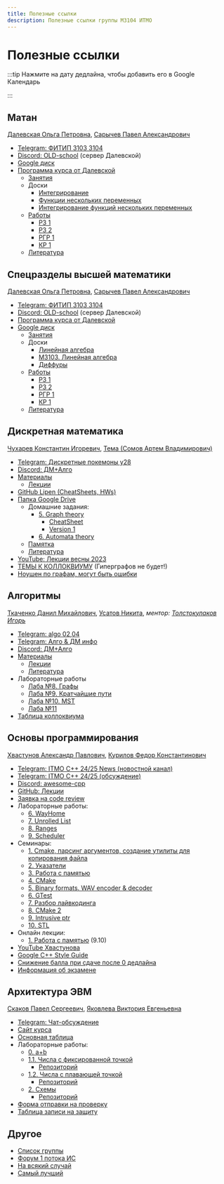 ```yaml
---
title: Полезные ссылки
description: Полезные ссылки группы M3104 ИТМО
---
```


# Полезные ссылки


<Deadlines />


<AppInstall />

:::tip
Нажмите на дату дедлайна, чтобы добавить его в Google Календарь

:::

## Матан

[Далевская Ольга Петровна](https://discordapp.com/users/689856496078422023/), [Сарычев Павел Александрович](https://t.me/Xixiidjfj)

- [Telegram: ФИТИП 3103 3104](https://t.me/+8Bb3tRNZsfc5Nzgy)
- [Discord: OLD-school](https://discord.gg/HDC4MWVW) (сервер Далевской)
- [Google диск](https://drive.google.com/drive/folders/1RlSc6qlZQ7-mYKLfb2RQOGN0tSXJwHR8)
- [Программа курса от Далевской](https://docs.google.com/document/d/15xCmlWKHNoFgSom-ON0ZWLwtpKpqKmVEGuYQbb9u-4M/edit?tab=t.0)
  - [Занятия](https://drive.google.com/drive/folders/1jmEbzLfCv_kI6LeJASItECuP7NFAOSb6)
  - Доски
    - [Интегрирование](https://miro.com/app/board/uXjVLlqkddQ=/?share_link_id=621900381842)
    - [Функции нескольких переменных](https://miro.com/app/board/uXjVIYQbiv4=/)
    - [Интегрирование функций нескольких переменных](https://miro.com/app/board/uXjVIDkOwxw=/?share_link_id=789858479444)
  - [Работы](https://drive.google.com/drive/folders/1KNv1Bu5voxe_8TMIA5sgpTL4MWoHOJv8)
    - [РЗ 1](https://drive.google.com/drive/folders/1c2ulTPI0_YsprIYD_YpneZDr1ks6sclQ)
    - [РЗ 2](https://drive.google.com/drive/folders/1WRAsdpWP-l2DONnjxi3ZdvNy7vLAal03)
    - [РГР 1](https://drive.google.com/drive/folders/1hcnFU9Eu2u2Ut0vWe4MbGKxUJKiMgT5a)
    - [КР 1](https://drive.google.com/drive/folders/1AwFSfTTjnwrq-0vF9FLujHLwUtxFzx1R)
  - [Литература](https://drive.google.com/drive/folders/1W8S6fSMdZH0tlflKe3xzAdH9AmotVh--)


## Спецразделы высшей математики

[Далевская Ольга Петровна](https://discordapp.com/users/689856496078422023/), [Сарычев Павел Александрович](https://t.me/Xixiidjfj)

- [Telegram: ФИТИП 3103 3104](https://t.me/+8Bb3tRNZsfc5Nzgy)
- [Discord: OLD-school](https://discord.gg/HDC4MWVW) (сервер Далевской)
- [Программа курса от Далевской](https://docs.google.com/document/d/1y0nkltRnO7aBynBa-p12ICJ760zPOtdjxuJ8D97tOpE/edit?usp=sharing)
- [Google диск](https://drive.google.com/drive/folders/1yBveEnvGhIyP5tjSeY8TLnF3WDjRxSkW)
  - [Занятия](https://drive.google.com/drive/folders/1BBXjyNdJDARHWdtq34T7GAoS7eyDypa6)
  - Доски
    - [Линейная алгебра](https://miro.com/app/board/uXjVLlq18dg=)
    - [M3103. Линейная алгебра](https://miro.com/app/board/uXjVLlrJg9o=)
    - [Диффуры](https://miro.com/app/board/uXjVIMcu6uc=/?share_link_id=712357751556)
  - [Работы](https://drive.google.com/drive/folders/1XWX9tdSPI98WFBeHQXxnzb26pkVJbXOu)
    - [РЗ 1](https://drive.google.com/drive/folders/1Yzh8IMjxDggx34ePhuRF6bRuMM1o-AH8)
    - [РЗ 2](https://drive.google.com/drive/folders/1lxjF_k0ETzDjInXVM1xphSXtFm2Lfw_t)
    - [РГР 1](https://drive.google.com/drive/folders/1fTaoO9hO86yxqwkw3-ArxyYFAG8vYhLz)
    - [КР 1](https://drive.google.com/drive/folders/1ExEnKn4xZ5IW5BhqmllVJMJ4icIi1bJT)
  - [Литература](https://drive.google.com/drive/folders/1bf782DXgrkQ7BaaG4D2tm1soFF7oA9X6)


## Дискретная математика

[Чухарев Константин Игоревич](https://discordapp.com/users/380706899131367424/), [Тема (Сомов Артем Владимирович)](https://t.me/catghoti)

- [Telegram: Дискретные покемоны y28](tg://privatepost?channel=2179126405&single&thread=1)
- [Discord: ДМ+Алго](https://discord.com/channels/1279787292034076817/1279793137207869494)
- [Материалы](https://dm-aisd.yonote.ru/share/itmo_dm_aisd)
  - [Лекции](https://dm-aisd.yonote.ru/share/dm_lections)
- [GitHub Lipen (CheatSheets, HWs)](https://github.com/Lipen/discrete-math-course)
- [Папка Google Drive](https://drive.google.com/drive/folders/1ReeYK89xcJf7cO9Vg9pOifGVoxdJPzMd)
  - Домашние задания:
    - [5. Graph theory](https://drive.google.com/drive/folders/1BqSgP3mfJwDcF4bdGCj4hu-kGknL1FtI)
      - [CheatSheet](https://drive.google.com/file/d/1R2gPkhX8dYLAfXuydj0hUD3owEPQa3Da/view)
      - [Version 1](https://drive.google.com/file/d/1CHuKmR8bZQxrOHlGfa_t2VwcA-KU-j-h/view?usp=drive_open)
    - [6. Automata theory](https://drive.google.com/drive/u/0/mobile/folders/1ReeYK89xcJf7cO9Vg9pOifGVoxdJPzMd/1-xEnMc67-3OATmAWtKgD59jDqto-NhWz?sort=13&direction=a)
  - [Памятка](https://docs.google.com/document/d/14rxNIPiW9FW3BuyEtAu947BJZ0UkJFu6WAr0zULDbmA/edit#heading=h.j75x0g10s2dp)
  - [Литература](https://drive.google.com/drive/folders/1W63cvUPTaqqHQWqAnkdz1mVHGnfQyNjC)
- [YouTube: Лекции весны 2023](https://youtube.com/playlist?list=PLyWwrxxKY6Kfy5npb-O5Tm3yoofNPEf2T)
- [ТЕМЫ К КОЛЛОКВИУМУ](https://docs.google.com/document/d/1yhb59VaMu7g_8APb6mAc5n-2wnry3VX9lCVnFiNSzOw/edit?usp=sharing) (Гиперграфов не будет!)
- [Ноушен по графам, могут быть ошибки](https://awes0me.notion.site/KK-03-f0d0c3ff51c74e1db9575262fd3446e2)


## Алгоритмы

[Ткаченко Данил Михайлович](https://t.me/tkach_tech), [Усатов Никита](https://t.me/nikitakosatka), _ментор: [Толстокулаков Игорь](https://t.me/biqiboqi)_

- [Telegram: algo 02,04](https://t.me/+3MU9OzdeyzYzMzEy)
- [Telegram: Алго & ДМ инфо](https://t.me/algo_math_info)
- [Discord: ДМ+Алго](https://discord.com/channels/1279787292034076817/1279793168639856660)
- [Материалы](https://dm-aisd.yonote.ru/share/itmo_dm_aisd)
  - [Лекции](https://dm-aisd.yonote.ru/share/itmo_aisd_lections)
  - [Литература](https://dm-aisd.yonote.ru/share/itmo_aisd_books)
- Лабораторные работы
  - [Лаба №8. Графы](https://sort-me.org/contest/300)
  - [Лаба №9. Кратчайшие пути](https://sort-me.org/contest/301)
  - [Лаба №10. MST](https://sort-me.org/contest/302)
  - [Лаба №11](https://sort-me.org/contest/305)
- [Таблица коллоквиума](https://docs.google.com/spreadsheets/d/1qnRlGgVarcpVvITbeRbFxM_PkyzPjhC-GiV17sdlr2c/edit?gid=2091578327#gid=2091578327)

## Основы программирования

[Хвастунов Александр Павлович](https://t.me/hvost239), [Курилов Федор Константинович](https://t.me/fkurilov)

- [Telegram: ITMO C++ 24/25 News (новостной канал)](https://t.me/+TrkaJQNAvmVkYjk6)
- [Telegram: ITMO C++ 24/25 (обсуждение)](https://t.me/+P7FY7vt4qCM3NTZi)
- [Discord: awesome-cpp](https://discord.gg/QhuennRzkK)
- [GitHub: Лекции](https://github.com/is-itmo-c-24/lectures)
- [Заявка на code review](https://forms.gle/acR14zEEAECD7mcU7)
- Лабораторные работы:
  - [6. WayHome](https://classroom.github.com/a/HsJ6qrbu)
  - [7. Unrolled List](https://classroom.github.com/a/F94lbM9T)
  - [8. Ranges](https://classroom.github.com/a/AMw6ugCA)
  - [9. Scheduler](https://classroom.github.com/a/riVjYclw)
- Семинары:
  - [1. Cmake, парсинг аргументов, создание утилиты для копирования файла](https://drive.google.com/file/d/1AyHJQmffsv1Nv31oR0OtqPvcu3KmyFtI/view?usp=drivesdk)
  - [2. Указатели](https://youtu.be/UYP_0aqWmCw)
  - [3. Работа с памятью](https://www.youtube.com/watch?v=n_8mNotAWi8)
  - [4. CMake](https://www.youtube.com/watch?v=PEJrbshnHZg)
  - [5. Binary formats. WAV encoder & decoder](https://www.youtube.com/watch?v=C0C1a67BNbU)
  - [6. GTest](https://www.youtube.com/watch?v=8jsK8W6UoF4)
  - [7. Разбор лайвкодинга](https://www.youtube.com/watch?v=6KO4EEf1Mno)
  - [8. CMake 2](https://youtu.be/XXmRsV0NdkI)
  - [9. Intrusive ptr](https://youtu.be/XpF3buuv6N0)
  - [10. STL](https://www.youtube.com/watch?v=zB1PFUwKph0)
- Онлайн лекции:
  - [1. Работа с памятью](https://drive.google.com/file/d/14vr2z-H5RV0FeZ0oVbkulqJKQ8pVTrtG/view?usp=sharing) (9.10)
- [YouTube Хвастунова](https://www.youtube.com/@hvastunovalexandr/videos)
- [Google C++ Style Guide](https://google.github.io/styleguide/cppguide.html)
- [Снижение балла при сдаче после 0 дедлайна](/deadlines/#основы-программирования)
- [Информация об экзамене](https://github.com/is-itmo-c-24/lectures/blob/main/Exam%20-%20I.md)


## Архитектура ЭВМ

[Скаков Павел Сергеевич](https://t.me/pavelxs), [Яковлева Виктория Евгеньевна](https://t.me/viktoriya_yve)

- [Telegram: Чат-обсуждение](https://t.me/+RAW7y7kVzdcxMjdi)
- [Сайт курса](https://skkv-itmo.gitbook.io/se-comp-arch-course)
- [Основная таблица](https://docs.google.com/spreadsheets/d/1gDMcROqdYmK-Jxq-6HBT_3PSUs0LcioeHvq0ipQ6jXo/edit?usp=sharing)
- Лабораторные работы:
  - [0. a+b](https://classroom.github.com/a/gwTvMXbk)
  - [1.1. Числа с фиксированной точкой](https://docs.google.com/document/d/1xh0yWsal7kysk5mJpuPK4jrtH5jxsvOrUTSMOlzZ82k/edit?tab=t.0)
    - [Репозиторий](https://classroom.github.com/a/NnvBBffr)
  - [1.2. Числа с плавающей точкой](https://docs.google.com/document/d/11npNSgySpFy2EQb9KF3dYXWM2O29xWnVAciUWs4NbdM/edit?usp=sharing)
    - [Репозиторий](https://classroom.github.com/a/toHHm1sS)
  - [2. Схемы](https://docs.google.com/document/d/1AhWBCNFw1al6T292iXONvh_4dfZYOhP0Rcpgegvqyak/edit?usp=sharing)
    - [Репозиторий](https://classroom.github.com/a/DZDqkhUe)
- [Форма отправки на проверку](https://forms.gle/eQNgwAxmYQ1Kyr5UA)
- [Таблица записи на защиту](https://docs.google.com/spreadsheets/d/1x-xMwoB_imN-WVuldHPNc0f3YNpzu-c7DvIASfHQCIA/edit?usp=sharing)


## Другое

- [Список группы](https://docs.google.com/spreadsheets/d/1qgzLDFRAlsFhHSkQEIVNwaQkZ-5t6V9yDrRmpBFVx6k/edit?usp=sharing)
- [Форум 1 потока ИС](https://t.me/+-vtPNsU8axxiZDVi)
- [На всякий случай](/lgd.pdf)
- [Самый лучший](https://t.me/PaketichZ)


<EditPageLink filePath="/src/pages/index.mdx" />

<div id="marketWidget"></div>
